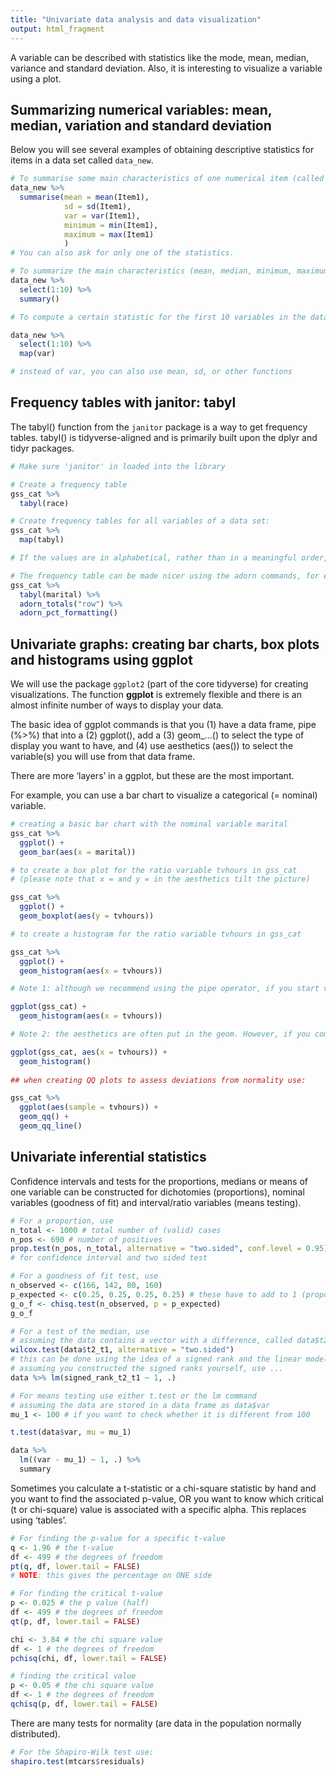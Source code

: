 ```yaml
---
title: "Univariate data analysis and data visualization"
output: html_fragment
---
```


A variable can be described with statistics like the mode, mean, median, variance and standard deviation. Also, it is interesting to visualize a variable using a plot.

## Summarizing numerical variables: mean, median, variation and standard deviation

Below you will see several examples of obtaining descriptive statistics for items in a data set called `data_new`.

```r

# To summarise some main characteristics of one numerical item (called Item1):
data_new %>% 
  summarise(mean = mean(Item1),
            sd = sd(Item1),
            var = var(Item1),
            minimum = min(Item1),
            maximum = max(Item1)
            )
# You can also ask for only one of the statistics.

# To summarize the main characteristics (mean, median, minimum, maximum, Q1, Q3 and number of missings) of multiple variables (in this example: the first 10 variables) in the data set:
data_new %>% 
  select(1:10) %>%
  summary()           

# To compute a certain statistic for the first 10 variables in the data set, you can also use the map() function:

data_new %>%
  select(1:10) %>%
  map(var)

# instead of var, you can also use mean, sd, or other functions

```


## Frequency tables with janitor: tabyl

The tabyl() function from the `janitor` package is a way to get frequency tables. tabyl() is tidyverse-aligned and is primarily built upon the dplyr and tidyr packages.

```r

# Make sure 'janitor' in loaded into the library

# Create a frequency table
gss_cat %>%
  tabyl(race)

# Create frequency tables for all variables of a data set:
gss_cat %>%
  map(tabyl)

# If the values are in alphabetical, rather than in a meaningful order, make sure the variable is stored as an 'ordered factor' (see above).

# The frequency table can be made nicer using the adorn commands, for example:
gss_cat %>%
  tabyl(marital) %>%
  adorn_totals("row") %>%
  adorn_pct_formatting()

```

## Univariate graphs: creating bar charts, box plots and histograms using ggplot

We will use the package `ggplot2` (part of the core tidyverse) for creating visualizations. The function **ggplot** is extremely flexible and there is an almost infinite number of ways to display your data.

The basic idea of ggplot commands is that you 
(1) have a data frame, pipe (%>%) that into a 
(2) ggplot(), add a
(3) geom_...() to select the type of display you want to have, and
(4) use aesthetics (aes()) to select the variable(s) you will use from that data frame.

There are more 'layers' in a ggplot, but these are the most important.

For example, you can use a bar chart to visualize a categorical (= nominal) variable. 

```r

# creating a basic bar chart with the nominal variable marital
gss_cat %>% 
  ggplot() +
  geom_bar(aes(x = marital))

# to create a box plot for the ratio variable tvhours in gss_cat 
# (please note that x = and y = in the aesthetics tilt the picture)

gss_cat %>% 
  ggplot() +
  geom_boxplot(aes(y = tvhours))

# to create a histogram for the ratio variable tvhours in gss_cat

gss_cat %>% 
  ggplot() +
  geom_histogram(aes(x = tvhours))

# Note 1: although we recommend using the pipe operator, if you start visualizing data from different objects in one plot, it may be wise to put the data inside the ggplot function:

ggplot(gss_cat) +
  geom_histogram(aes(x = tvhours))

# Note 2: the aesthetics are often put in the geom. However, if you combine different geom's (scatter and line, for example) displaying the same variables, it is more efficient putting the aesthetics in the general ggplot function too:

ggplot(gss_cat, aes(x = tvhours)) +
  geom_histogram()
  
## when creating QQ plots to assess deviations from normality use:

gss_cat %>% 
  ggplot(aes(sample = tvhours)) +
  geom_qq() +
  geom_qq_line()

```
  
## Univariate inferential statistics

Confidence intervals and tests for the proportions, medians or means of one variable can be constructed for dichotomies (proportions), nominal variables (goodness of fit) and interval/ratio variables (means testing).

```r

# For a proportion, use
n_total <- 1000 # total number of (valid) cases
n_pos <- 690 # number of positives
prop.test(n_pos, n_total, alternative = "two.sided", conf.level = 0.95) 
# for confidence interval and two sided test

# For a goodness of fit test, use
n_observed <- c(166, 142, 80, 160)
p_expected <- c(0.25, 0.25, 0.25, 0.25) # these have to add to 1 (proportions)
g_o_f <- chisq.test(n_observed, p = p_expected)
g_o_f

# For a test of the median, use
# assuming the data contains a vector with a difference, called data$t2_t1
wilcox.test(data$t2_t1, alternative = "two.sided")
# this can be done using the idea of a signed rank and the linear model too.
# assuming you constructed the signed ranks yourself, use ...
data %>% lm(signed_rank_t2_t1 ~ 1, .)

# For means testing use either t.test or the lm command
# assuming the data are stored in a data frame as data$var
mu_1 <- 100 # if you want to check whether it is different from 100

t.test(data$var, mu = mu_1)

data %>% 
  lm((var - mu_1) ~ 1, .) %>% 
  summary

```

Sometimes you calculate a t-statistic or a chi-square statistic by hand and you want to find the associated p-value, OR you want to know which critical (t or chi-square) value is associated with a specific alpha. This replaces using 'tables'.

```r
# For finding the p-value for a specific t-value
q <- 1.96 # the t-value
df <- 499 # the degrees of freedom
pt(q, df, lower.tail = FALSE)
# NOTE: this gives the percentage on ONE side

# For finding the critical t-value
p <- 0.025 # the p value (half)
df <- 499 # the degrees of freedom
qt(p, df, lower.tail = FALSE)

chi <- 3.84 # the chi square value
df <- 1 # the degrees of freedom
pchisq(chi, df, lower.tail = FALSE)

# finding the critical value
p <- 0.05 # the chi square value
df <- 1 # the degrees of freedom
qchisq(p, df, lower.tail = FALSE)

```

There are many tests for normality (are data in the population normally distributed).

```r

# For the Shapiro-Wilk test use:
shapiro.test(mtcars$residuals)

```
